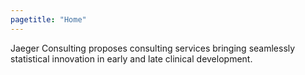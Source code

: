 ```yaml
---
pagetitle: "Home"
---
```


Jaeger Consulting proposes consulting services bringing seamlessly statistical innovation in early and late clinical development.